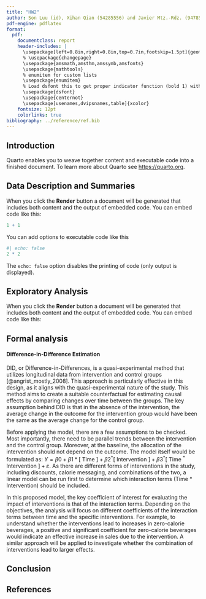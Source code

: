 ```yaml
---
title: "HW2"
author: Son Luu (id), Xihan Qian (54285556) and Javier Mtz.-Rdz. (94785938)
pdf-engine: pdflatex
format: 
  pdf:
    documentclass: report
    header-includes: |
      \usepackage[left=0.8in,right=0.8in,top=0.7in,footskip=1.5pt]{geometry} 
      % \usepackage{changepage}
      \usepackage{amsmath,amsthm,amssymb,amsfonts}
      \usepackage{mathtools}
      % enumitem for custom lists
      \usepackage{enumitem}
      % Load dsfont this to get proper indicator function (bold 1) with      \mathds{1}:
      \usepackage{dsfont}
      \usepackage{centernot}
      \usepackage[usenames,dvipsnames,table]{xcolor}
    fontsize: 12pt
    colorlinks: true
bibliography: ../reference/ref.bib
---
```


## Introduction

Quarto enables you to weave together content and executable code into a finished document. To learn more about Quarto see <https://quarto.org>.

## Data Description and Summaries

When you click the **Render** button a document will be generated that includes both content and the output of embedded code. You can embed code like this:

```r
1 + 1
```

You can add options to executable code like this

```r
#| echo: false
2 * 2
```

The `echo: false` option disables the printing of code (only output is displayed).

## Exploratory Analysis

When you click the **Render** button a document will be generated that includes both content and the output of embedded code. You can embed code like this:



## Formal analysis

#### Difference-in-Difference Estimation

DID, or Difference-in-Differences, is a quasi-experimental method that utilizes longitudinal data from intervention and control groups [@angrist_mostly_2008]. This approach is particularly effective in this design, as it aligns with the quasi-experimental nature of the study. This method aims to create a suitable counterfactual for estimating causal effects by comparing changes over time between the groups. The key assumption behind DID is that in the absence of the intervention, the average change in the outcome for the intervention group would have been the same as the average change for the control group. 

Before applying the model, there are a few assumptions to be checked. Most importantly, there need to be parallel trends between the intervention and the control group. Moreover, at the baseline, the allocation of the intervention should not depend on the outcome. The model itself would be formulated as: $Y=\beta 0+\beta 1 *[\text { Time }]+\beta 2^*[\text { Intervention }]+\beta 3^*\left[\text { Time }{ }^* \text { Intervention }\right]+\varepsilon$. As there are different forms of interventions in the study, including discounts, calorie messaging, and combinations of the two, a linear model can be run first to determine which interaction terms (Time * Intervention) should be included. 

In this proposed model, the key coefficient of interest for evaluating the impact of interventions is that of the interaction terms. Depending on the objectives, the analysis will focus on different coefficients of the interaction terms between time and the specific interventions. For example, to understand whether the interventions lead to increases in zero-calorie beverages, a positive and significant coefficient for zero-calorie beverages would indicate an effective increase in sales due to the intervention. A similar approach will be applied to investigate whether the combination of interventions lead to larger effects. 

## Conclusion

\newpage

## References
